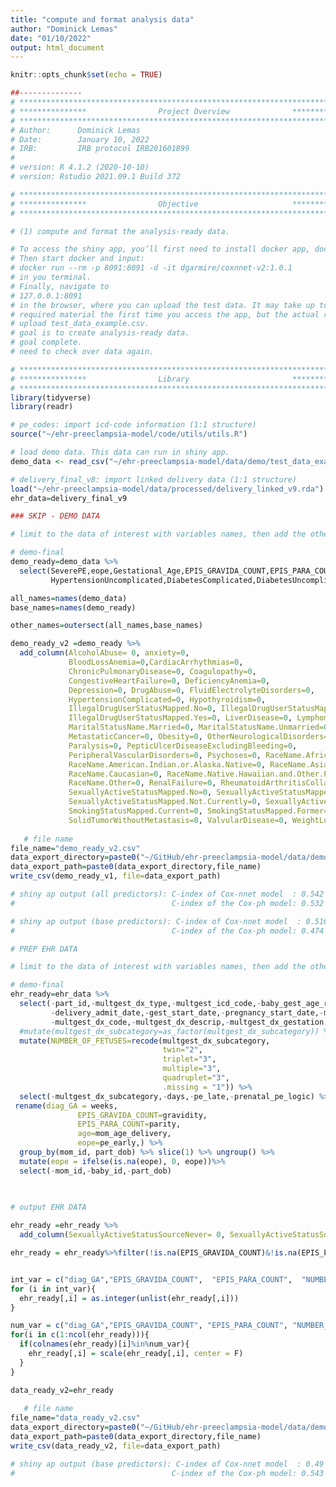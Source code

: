 ```yaml
---
title: "compute and format analysis data"
author: "Dominick Lemas"
date: "01/10/2022"
output: html_document
---
```


```r
knitr::opts_chunk$set(echo = TRUE)
```

```r
##-------------- 
# **************************************************************************** #
# ***************                Project Overview              *************** #
# **************************************************************************** #
# Author:      Dominick Lemas
# Date:        January 10, 2022
# IRB:         IRB protocol IRB201601899  
#
# version: R 4.1.2 (2020-10-10)
# version: Rstudio 2021.09.1 Build 372  

# **************************************************************************** #
# ***************                Objective                     *************** #
# **************************************************************************** #

# (1) compute and format the analysis-ready data.

# To access the shiny app, you’ll first need to install docker app, docker pull dgarmire/coxnnet-v2:1.0.1. 
# Then start docker and input: 
# docker run --rm -p 8091:8091 -d -it dgarmire/coxnnet-v2:1.0.1 
# in you terminal. 
# Finally, navigate to 
# 127.0.0.1:8091 
# in the browser, where you can upload the test data. It may take up to 10 mins to download all 
# required material the first time you access the app, but the actual running time should be very brief.
# upload test_data_example.csv.
# goal is to create analysis-ready data.
# goal complete. 
# need to check over data again. 

```


```r
# **************************************************************************** #
# ***************                Library                       *************** #
# **************************************************************************** #
library(tidyverse)
library(readr)

# pe_codes: import icd-code information (1:1 structure)
source("~/ehr-preeclampsia-model/code/utils/utils.R")

```

```r

# load demo data. This data can run in shiny app. 
demo_data <- read_csv("~/ehr-preeclampsia-model/data/demo/test_data_example.csv")

# delivery_final_v8: import linked delivery data (1:1 structure)
load("~/ehr-preeclampsia-model/data/processed/delivery_linked_v9.rda")
ehr_data=delivery_final_v9

```

```r

### SKIP - DEMO DATA

# limit to the data of interest with variables names, then add the other variables as "empty" data with 0. 

# demo-final
demo_ready=demo_data %>%
  select(SeverePE,eope,Gestational_Age,EPIS_GRAVIDA_COUNT,EPIS_PARA_COUNT,NUMBER_OF_FETUSES,
         HypertensionUncomplicated,DiabetesComplicated,DiabetesUncomplicated,PulmonaryCirculationDisorders,age)

all_names=names(demo_data)
base_names=names(demo_ready)

other_names=outersect(all_names,base_names)

demo_ready_v2 =demo_ready %>%
  add_column(AlcoholAbuse= 0, anxiety=0,
             BloodLossAnemia=0,CardiacArrhythmias=0,
             ChronicPulmonaryDisease=0, Coagulopathy=0,
             CongestiveHeartFailure=0, DeficiencyAnemia=0,
             Depression=0, DrugAbuse=0, FluidElectrolyteDisorders=0,
             HypertensionComplicated=0, Hypothyroidism=0,
             IllegalDrugUserStatusMapped.No=0, IllegalDrugUserStatusMapped.Not.Asked=0,
             IllegalDrugUserStatusMapped.Yes=0, LiverDisease=0, Lymphoma=0,
             MaritalStatusName.Married=0, MaritalStatusName.Unmarried=0,
             MetastaticCancer=0, Obesity=0, OtherNeurologicalDisorders=0,
             Paralysis=0, PepticUlcerDiseaseExcludingBleeding=0,
             PeripheralVascularDisorders=0, Psychoses=0, RaceName.African.American=0,
             RaceName.American.Indian.or.Alaska.Native=0, RaceName.Asian=0, 
             RaceName.Caucasian=0, RaceName.Native.Hawaiian.and.Other.Pacific.Islander=0,
             RaceName.Other=0, RenalFailure=0, RheumatoidArthritisCollagenVascularDiseases=0,
             SexuallyActiveStatusMapped.No=0, SexuallyActiveStatusMapped.Not.Asked=0,
             SexuallyActiveStatusMapped.Not.Currently=0, SexuallyActiveStatusMapped.Yes=0,
             SmokingStatusMapped.Current=0, SmokingStatusMapped.Former=0, SmokingStatusMapped.Never=0,
             SolidTumorWithoutMetastasis=0, ValvularDisease=0, WeightLoss=0, past_pe=0)
   
   # file name
file_name="demo_ready_v2.csv"
data_export_directory=paste0("~/GitHub/ehr-preeclampsia-model/data/demo/") 
data_export_path=paste0(data_export_directory,file_name)
write_csv(demo_ready_v1, file=data_export_path)

# shiny ap output (all predictors): C-index of Cox-nnet model  : 0.542 
#                                   C-index of the Cox-ph model: 0.532

# shiny ap output (base predictors): C-index of Cox-nnet model  : 0.516 
#                                   C-index of the Cox-ph model: 0.474

```

```r

# PREP EHR DATA

# limit to the data of interest with variables names, then add the other variables as "empty" data with 0. 

# demo-final
ehr_ready=ehr_data %>%
  select(-part_id,-multgest_dx_type,-multgest_icd_code,-baby_gest_age_raw,
         -delivery_admit_date,-gest_start_date,-pregnancy_start_date,-multgest_dx_date,
         -multgest_dx_code,-multgest_dx_descrip,-multgest_dx_gestation,-multgest_dx_category,-perinatal_dx_date) %>%
  #mutate(multgest_dx_subcategory=as_factor(multgest_dx_subcategory)) %>%
  mutate(NUMBER_OF_FETUSES=recode(multgest_dx_subcategory,
                                  twin="2", 
                                  triplet="3",
                                  multiple="3",
                                  quadruplet="3",
                                  .missing = "1")) %>%
  select(-multgest_dx_subcategory,-days,-pe_late,-prenatal_pe_logic) %>%
 rename(diag_GA = weeks, 
               EPIS_GRAVIDA_COUNT=gravidity,
               EPIS_PARA_COUNT=parity, 
               age=mom_age_delivery,
               eope=pe_early,) %>%
  group_by(mom_id, part_dob) %>% slice(1) %>% ungroup() %>%
  mutate(eope = ifelse(is.na(eope), 0, eope))%>%
  select(-mom_id,-baby_id,-part_dob)

  

```  

```r

# output EHR DATA
  
ehr_ready =ehr_ready %>%
  add_column(SexuallyActiveStatusSourceNever= 0, SexuallyActiveStatusSourceNo = 0, SexuallyActiveStatusSourceNot.Currently= 0, SexuallyActiveStatusSourceYes =0, DrugAbuse=0)

ehr_ready = ehr_ready%>%filter(!is.na(EPIS_GRAVIDA_COUNT)&!is.na(EPIS_PARA_COUNT)&!is.na(NUMBER_OF_FETUSES)&!is.na(diag_GA))


int_var = c("diag_GA","EPIS_GRAVIDA_COUNT",  "EPIS_PARA_COUNT",  "NUMBER_OF_FETUSES","age")
for (i in int_var){
  ehr_ready[,i] = as.integer(unlist(ehr_ready[,i]))
}

num_var = c("diag_GA","EPIS_GRAVIDA_COUNT", "EPIS_PARA_COUNT", "NUMBER_OF_FETUSES","age")
for(i in c(1:ncol(ehr_ready))){
  if(colnames(ehr_ready)[i]%in%num_var){
    ehr_ready[,i] = scale(ehr_ready[,i], center = F)
  }
}

data_ready_v2=ehr_ready
   
   # file name
file_name="data_ready_v2.csv"
data_export_directory=paste0("~/GitHub/ehr-preeclampsia-model/data/demo/") 
data_export_path=paste0(data_export_directory,file_name)
write_csv(data_ready_v2, file=data_export_path)

# shiny ap output (base predictors): C-index of Cox-nnet model  : 0.49 
#                                   C-index of the Cox-ph model: 0.543

```